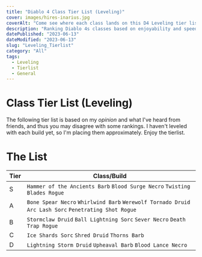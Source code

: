 ```yaml
---
title: "Diablo 4 Class Tier List (Leveling)"
cover: images/hires-inarius.jpg
coverAlt: "Come see where each class lands on this D4 Leveling tier list"
description: "Ranking Diablo 4s classes based on enjoyability and speed while leveling 1-50"
datePublished: "2023-06-13"
dateModified: "2023-06-13"
slug: "Leveling_Tierlist"
category: "All"
tags:
  - Leveling
  - Tierlist
  - General
---
```

# Class Tier List (Leveling)

The following tier list is based on my *opinion* and what I've heard from friends, and thus you may disagree with some rankings. I haven't leveled with each build yet, so I'm placing them approximately. Enjoy the tierlist.


# The List


| Tier | Class/Build |
| ---- | ----------- |
| S  | `Hammer of the Ancients Barb` `Blood Surge Necro` `Twisting Blades Rogue` |
| A  | `Bone Spear Necro` `Whirlwind Barb` `Werewolf Tornado Druid` `Arc Lash Sorc` `Penetrating Shot Rogue`|
| B  | `Stormclaw Druid` `Ball Lightning Sorc` `Sever Necro` `Death Trap Rogue`|
| C  | `Ice Shards Sorc` `Shred Druid` `Thorns Barb`  |
| D  | `Lightning Storm Druid` `Upheaval Barb` `Blood Lance Necro`|



